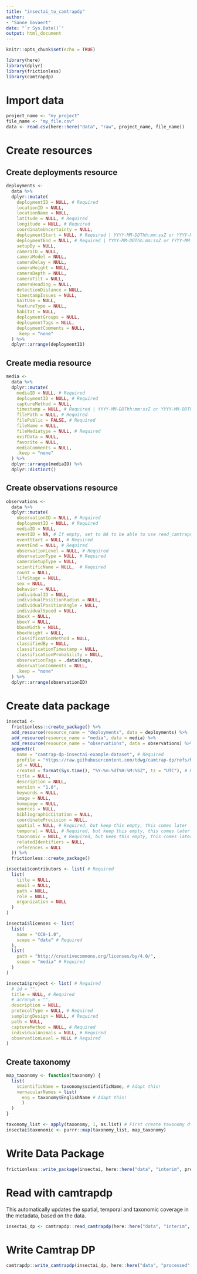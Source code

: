 ```yaml
---
title: "insectai_to_camtrapdp"
author: 
- "Sanne Govaert"
date: "`r Sys.Date()`"
output: html_document
---
```


```r
knitr::opts_chunk$set(echo = TRUE)
```

```r
library(here)
library(dplyr)
library(frictionless)
library(camtrapdp)
```

# Import data

```r
project_name <- "my_project"
file_name <- "my_file.csv"
data <- read.csv(here::here("data", "raw", project_name, file_name))
```

# Create resources

## Create deployments resource

```r
deployments <-
  data %>% 
  dplyr::mutate(
    deploymentID = NULL, # Required
    locationID = NULL,
    locationName = NULL,
    latitude = NULL, # Required
    longitude = NULL, # Required
    coordinateUncertainty = NULL,
    deploymentStart = NULL, # Required | YYYY-MM-DDThh:mm:ssZ or YYYY-MM-DDThh:mm:ss±hh:mm
    deploymentEnd = NULL, # Required | YYYY-MM-DDThh:mm:ssZ or YYYY-MM-DDThh:mm:ss±hh:mm
    setupBy = NULL,
    cameraID = NULL,
    cameraModel = NULL,
    cameraDelay = NULL,
    cameraHeight = NULL,
    cameraDepth = NULL,
    cameraTilt = NULL,
    cameraHeading = NULL,
    detectionDistance = NULL,
    timestampIssues = NULL,
    baitUse = NULL,
    featureType = NULL,
    habitat = NULL,
    deploymentGroups = NULL,
    deploymentTags = NULL,
    deploymentComments = NULL,
    .keep = "none"
  ) %>% 
  dplyr::arrange(deploymentID)
```

## Create media resource

```r
media <-
  data %>% 
  dplyr::mutate(
    mediaID = NULL, # Required
    deploymentID = NULL, # Required
    captureMethod = NULL,
    timestamp = NULL, # Required | YYYY-MM-DDThh:mm:ssZ or YYYY-MM-DDThh:mm:ss±hh:mm
    filePath = NULL, # Required
    filePublic = FALSE, # Required
    fileName = NULL,
    fileMediatype = NULL, # Required
    exifData = NULL,
    favorite = NULL,
    mediaComments = NULL,
    .keep = "none"
  ) %>% 
  dplyr::arrange(mediaID) %>%
  dplyr::distinct()
```

## Create observations resource

```r
observations <-
  data %>% 
  dplyr::mutate(
    observationID = NULL, # Required
    deploymentID = NULL, # Required
    mediaID = NULL,
    eventID = NA, # If empty, set to NA to be able to use read_camtrapdp(), see https://github.com/inbo/camtrapdp/issues/162
    eventStart = NULL, # Required
    eventEnd = NULL, # Required
    observationLevel = NULL, # Required
    observationType = NULL, # Required 
    cameraSetupType = NULL,
    scientificName = NULL,  # Required
    count = NULL,
    lifeStage = NULL,
    sex = NULL,
    behavior = NULL,
    individualID = NULL,
    individualPositionRadius = NULL,
    individualPositionAngle = NULL,
    individualSpeed = NULL,
    bboxX = NULL,
    bboxY = NULL,
    bboxWidth = NULL,
    bboxHeight = NULL,
    classificationMethod = NULL,
    classifiedBy = NULL,
    classificationTimestamp = NULL,
    classificationProbability = NULL,
    observationTags = .data$tags,
    observationComments = NULL,
    .keep = "none"
  ) %>% 
  dplyr::arrange(observationID)
```

# Create data package

```r
insectai <-
  frictionless::create_package() %>%
  add_resource(resource_name = "deployments", data = deployments) %>%
  add_resource(resource_name = "media", data = media) %>%
  add_resource(resource_name = "observations", data = observations) %>%
  append(c(
    name = "camtrap-dp-insectai-example-dataset", # Required
    profile = "https://raw.githubusercontent.com/tdwg/camtrap-dp/refs/heads/insectai/camtrap-dp-profile.json", # Required
    id = NULL,
    created = format(Sys.time(), "%Y-%m-%dT%H:%M:%SZ", tz = "UTC"), # Required
    title = NULL,
    description = NULL,
    version = "1.0",
    keywords = NULL,
    image = NULL,
    homepage = NULL,
    sources = NULL,
    bibliographicCitation = NULL,
    coordinatePrecision = NULL,
    spatial = NULL, # Required, but keep this empty, this comes later
    temporal = NULL, # Required, but keep this empty, this comes later
    taxonomic = NULL, # Required, but keep this empty, this comes later
    relatedIdentifiers = NULL,
    references = NULL
  )) %>%
  frictionless::create_package()

insectai$contributors <- list( # Required
  list(
    title = NULL,
    email = NULL,
    path = NULL,
    role = NULL,
    organization = NULL
  )
)

insectai$licenses <- list(
  list(
    name = "CC0-1.0",
    scope = "data" # Required
  ),
  list(
    path = "http://creativecommons.org/licenses/by/4.0/",
    scope = "media" # Required
  )
)

insectai$project <- list( # Required
  # id = "",
  title = NULL, # Required
  # acronym = "",
  description = NULL,
  protocolType = NULL, # Required
  samplingDesign = NULL, # Required
  path = NULL,
  captureMethod = NULL, # Required
  individualAnimals = NULL, # Required
  observationLevel = NULL # Required
)
```

## Create taxonomy

```r
map_taxonomy <- function(taxonomy) {
  list(
    scientificName = taxonomy$scientificName, # Adapt this!
    vernacularNames = list(
      eng = taxonomy$EnglishName # Adapt this!
      )
  )
}
```

```r
taxonomy_list <- apply(taxonomy, 1, as.list) # First create taxonomy df, then adapt this!
insectai$taxonomic <- purrr::map(taxonomy_list, map_taxonomy)
```

# Write Data Package

```r
frictionless::write_package(insectai, here::here("data", "interim", project_name))
```

# Read with camtrapdp

This automatically updates the spatial, temporal and taxonomic coverage in the metadata, based on the data.

```r
insectai_dp <- camtrapdp::read_camtrapdp(here::here("data", "interim", project_name, "datapackage.json"))
```

# Write Camtrap DP

```r
camtrapdp::write_camtrapdp(insectai_dp, here::here("data", "processed", project_name))
```
